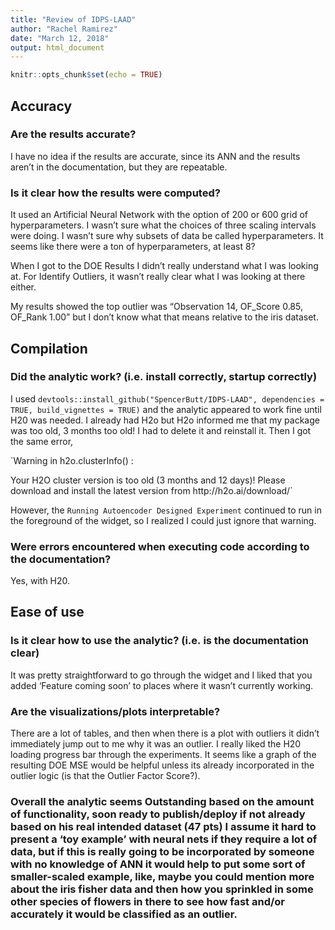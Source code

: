 ---
title: "Review of IDPS-LAAD"
author: "Rachel Ramirez"
date: "March 12, 2018"
output: html_document
---

```{r setup, include=FALSE}
knitr::opts_chunk$set(echo = TRUE)
```

## **Accuracy**

### Are the results accurate?
I have no idea if the results are accurate, since its ANN and the results aren't in the documentation, but they are repeatable.    

### Is it clear how the results were computed?
It used an Artificial Neural Network with the option of 200 or 600 grid of hyperparameters.  I wasn't sure what the choices of three scaling intervals were doing. I wasn't sure why subsets of data be called hyperparameters.  It seems like there were a ton of hyperparameters, at least 8?  

When I got to the DOE Results I didn't really understand what I was looking at.  For Identify Outliers, it wasn't really clear what I was looking at there either.  

My results showed the top outlier was "Observation 14, 	OF_Score		0.85, OF_Rank	1.00" but I don't know what that means relative to the iris dataset.


## **Compilation**

### Did the analytic work? (i.e. install correctly, startup correctly)

I used `devtools::install_github("SpencerButt/IDPS-LAAD", dependencies = TRUE, build_vignettes = TRUE)` and the analytic appeared to work fine until H20 was needed.  I already had H2o but H2o informed me that my package was too old,  3 months too old!  I had to delete it and reinstall it.  Then I got the same error,

`Warning in h2o.clusterInfo() :
  
Your H2O cluster version is too old (3 months and 12 days)!
Please download and install the latest version from http://h2o.ai/download/`

However, the `Running Autoencoder Designed Experiment ` continued to run in the foreground of the widget, so I realized I could just ignore that warning.

### Were errors encountered when executing code according to the documentation?
 Yes, with H20.

## **Ease of use**

### Is it clear how to use the analytic? (i.e. is the documentation clear)
 It was pretty straightforward to go through the widget and I liked that you added 'Feature coming soon' to places where it wasn't currently working.  

### Are the visualizations/plots interpretable? 
There are a lot of tables, and then when there is a plot with outliers it didn't immediately jump out to me why it was an outlier. I really liked the H20 loading progress bar through the experiments.  It seems like a graph of the resulting DOE MSE would be helpful unless its already incorporated in the outlier logic (is that the Outlier Factor Score?). 
 
### Overall the analytic seems **Outstanding** based on the amount of functionality, soon ready to publish/deploy if not already based on his real intended dataset (47 pts)  I assume it  hard to present a 'toy example' with neural nets if they require a lot of data,  but if this is really going to be incorporated by someone with no knowledge of ANN it would help to put some sort of smaller-scaled example, like, maybe you could mention more about the iris fisher data and then how you sprinkled in some other species of flowers in there to see how fast and/or accurately it would be  classified as an outlier.    


